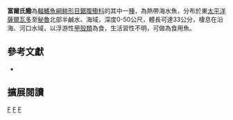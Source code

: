 {{Speciesbox 
| taxon = Ilisha fuerthii
| status = LC
| status_system = IUCN3.1
| authority =  [[Steindachner|Steindachner]], 1857
| synonyms = *''Pellona fuerthii '',Steindachner, 1875 
*''Ilisha furthi '',Steindachner, 1875 
*''Ilisha furthii '',Steindachner, 1875 
}}
'''富爾氏鰳'''為[[輻鰭魚綱|輻鰭魚綱]][[鲱形目|鲱形目]][[鋸腹鰳科|鋸腹鰳科]]的其中一[[種|種]]，為熱帶海水魚，分布於東[[太平洋|太平洋]][[薩爾瓦多|薩爾瓦多]]至[[秘魯|秘魯]]北部半鹹水、海域，深度0-50公尺，體長可達33公分，棲息在沿海、河口水域，以浮游性[[甲殼類|甲殼類]]為食，生活習性不明，可做為食用魚。

== 參考文獻 ==
*{{FishBase_species|genus=Ilisha|species=fuerthii |year=2015|month=10}}

== 擴展閱讀 ==
{{refbegin}}
{{wikispecies-inline|Ilisha fuerthii|富爾氏鰳}}
{{refend}}
{{Taxonbar|from=Q2090959}}

[[Category:IUCN红色名录无危物种|F]]
[[Category:食用魚|F]]
[[Category:鰳屬|F]]